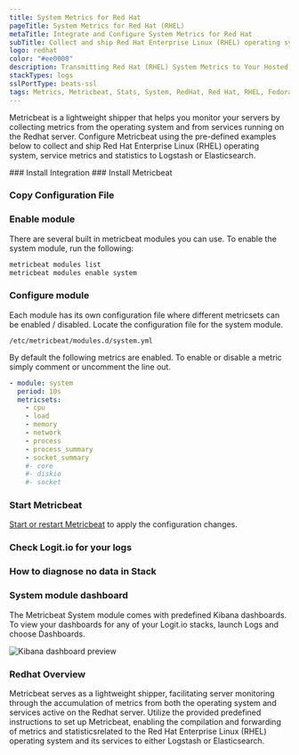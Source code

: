 ```yaml
---
title: System Metrics for Red Hat
pageTitle: System Metrics for Red Hat (RHEL)
metaTitle: Integrate and Configure System Metrics for Red Hat
subTitle: Collect and ship Red Hat Enterprise Linux (RHEL) operating system and service metrics to Logstash and Elasticsearch
logo: redhat
color: "#ee0000"
description: Transmitting Red Hat (RHEL) System Metrics to Your Hosted ELK Logstash Instance - Configuring Metricbeat to Send Red Hat Metrics to Logstash or Elasticsearch.
stackTypes: logs
sslPortType: beats-ssl
tags: Metrics, Metricbeat, Stats, System, RedHat, Red Hat, RHEL, Fedora, Operating System Monitor, Module, Redhat
---
```


Metricbeat is a lightweight shipper that helps you monitor your servers by 
collecting metrics from the operating system and from services running 
on the Redhat server. Configure Metricbeat using the pre-defined examples 
below to collect and ship Red Hat Enterprise Linux (RHEL) operating system, 
service metrics and statistics to Logstash or Elasticsearch.

<Steps>
  ### Install Integration
  <InstallIntegration/>
  ### Install Metricbeat

  <InstallBeat beatname="metricbeat" />

  ### Copy Configuration File

  <MetricbeatOutput />

  ### Enable module

  There are several built in metricbeat modules you can use. To enable the system module, run the following:

  ```bash copy
  metricbeat modules list
  metricbeat modules enable system
  ```

  ### Configure module

  Each module has its own configuration file where different metricsets can 
  be enabled / disabled. Locate the configuration file for the system module.

  `/etc/metricbeat/modules.d/system.yml`

  By default the following metrics are enabled. To enable or disable a metric simply comment or uncomment the line out.

  ```yaml copy
  - module: system
    period: 10s
    metricsets:
      - cpu
      - load
      - memory
      - network
      - process
      - process_summary
      - socket_summary
      #- core
      #- diskio
      #- socket
  ```

  ### Start Metricbeat

  [Start or restart Metricbeat](https://www.elastic.co/guide/en/beats/metricbeat/master/metricbeat-starting.html) 
  to apply the configuration changes.

  ### Check Logit.io for your logs

  <LaunchStack utmMedium="logs" utmCampaign="redhat_metricbeat" source="metrics_system_redhat" />

  ### How to diagnose no data in Stack

  <DiagnoseNoData />

  ### System module dashboard

  The Metricbeat System module comes with predefined Kibana dashboards. To view your 
  dashboards for any of your Logit.io stacks, launch Logs and choose Dashboards.

  ![Kibana dashboard preview](@/images/integrations/metricbeats/metricbeat_system_module.png)

</Steps>

### Redhat Overview

Metricbeat serves as a lightweight shipper, facilitating server monitoring through 
the accumulation of metrics from both the operating system and services active on 
the Redhat server. Utilize the provided predefined instructions to set up Metricbeat, 
enabling the compilation and forwarding of metrics and statisticsrelated to the Red Hat 
Enterprise Linux (RHEL) operating system and its services to either Logstash or Elasticsearch.
